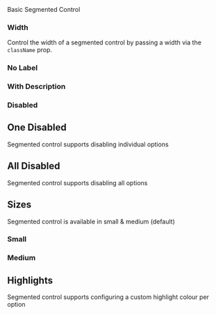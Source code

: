 
<Meta of={SegmentedControl} />
<Title>Components/SegmentedControl</Title>
<Subtitle>Basic Segmented Control</Subtitle>

<Primary />
<Controls />

### Width

Control the width of a segmented control by passing a width via the `className` prop.

<Canvas of={SegmentedControl.Width} />

### No Label

<Canvas of={SegmentedControl.NoLabel} />

### With Description

<Canvas of={SegmentedControl.Description} />

### Disabled

## One Disabled

Segmented control supports disabling individual options

<Canvas of={SegmentedControl.OneDisabled} />

## All Disabled

Segmented control supports disabling all options

<Canvas of={SegmentedControl.AllDisabled} />

## Sizes

Segmented control is available in small & medium (default)

### Small

<Canvas of={SegmentedControl.Small} />

### Medium

<Canvas of={SegmentedControl.Medium} />

## Highlights

Segmented control supports configuring a custom highlight colour per option

<Canvas of={SegmentedControl.Highlights} />
